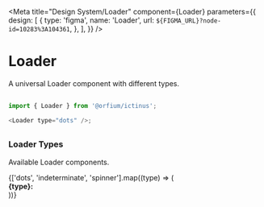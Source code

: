 

<Meta
  title="Design System/Loader"
  component={Loader}
  parameters={{
    design: [
      {
        type: 'figma',
        name: 'Loader',
        url: `${FIGMA_URL}?node-id=10283%3A104361`,
      },
    ],
  }}
/>

# Loader

A universal Loader component with different types.

##

```js
import { Loader } from '@orfium/ictinus';

<Loader type="dots" />;
```

##

<Props of={Loader} />

### Loader Types

Available Loader components.

<Preview>
  <Story name="Loader Types">
    {['dots', 'indeterminate', 'spinner'].map((type) => (
      <div style={{ margin: 10 }}>
        <strong>{type}: </strong>
        <Loader type={type} />
      </div>
    ))}
  </Story>
</Preview>
